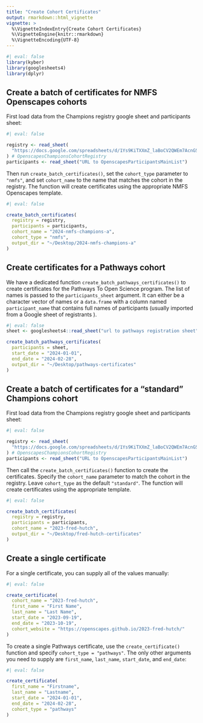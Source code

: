 ```yaml
---
title: "Create Cohort Certificates"
output: rmarkdown::html_vignette
vignette: >
  %\VignetteIndexEntry{Create Cohort Certificates}
  %\VignetteEngine{knitr::rmarkdown}
  %\VignetteEncoding{UTF-8}
---
```


```r
#| eval: false
library(kyber)
library(googlesheets4)
library(dplyr)
```

## Create a batch of certificates for NMFS Openscapes cohorts

First load data from the Champions registry google sheet and participants sheet:

```r
#| eval: false

registry <- read_sheet(
  "https://docs.google.com/spreadsheets/d/1Ys9KiTXXmZ_laBoCV2QWEm7AcnGSVQaXvm2xpi4XTSc"
) # OpenscapesChampionsCohortRegistry
participants <- read_sheet("URL to OpenscapesParticipantsMainList")
```

Then run `create_batch_certificates()`, set the `cohort_type` parameter to `"nmfs"`, and set `cohort_name` to the name that matches the cohort in the registry. 
The function will create certificates using the appropriate NMFS Openscapes template.

```r
#| eval: false

create_batch_certificates(
  registry = registry,
  participants = participants,
  cohort_name = "2024-nmfs-champions-a",
  cohort_type = "nmfs",
  output_dir = "~/Desktop/2024-nmfs-champions-a"
)

```

## Create certificates for a Pathways cohort

We have a dedicated function `create_batch_pathways_certificates()` to create certificates for the Pathways To Open Science program. 
The list of names is passed to the `participants_sheet` argument.
It can either be a character vector of names or a `data.frame` with a column named `participant_name` that contains full names of participants (usually imported from a Google sheet of registrants ).

```r
#| eval: false
sheet <- googlesheets4::read_sheet("url to pathways registration sheet")

create_batch_pathways_certificates(
  participants = sheet,
  start_date = "2024-01-01",
  end_date = "2024-02-28",
  output_dir = "~/Desktop/pathways-certificates"
)
```

## Create a batch of certificates for a "standard" Champions cohort

First load data from the Champions registry google sheet and participants sheet:

```r
#| eval: false

registry <- read_sheet(
  "https://docs.google.com/spreadsheets/d/1Ys9KiTXXmZ_laBoCV2QWEm7AcnGSVQaXvm2xpi4XTSc"
) # OpenscapesChampionsCohortRegistry
participants <- read_sheet("URL to OpenscapesParticipantsMainList")
```

Then call the `create_batch_certificates()` function to create the certificates. 
Specify the `cohort_name` parameter to match the cohort in the registry. 
Leave `cohort_type` as the default `"standard"`. 
The function will create certificates using the appropriate template.

```r
#| eval: false

create_batch_certificates(
  registry = registry,
  participants = participants,
  cohort_name = "2023-fred-hutch",
  output_dir = "~/Desktop/fred-hutch-certificates"
)

```

## Create a single certificate

For a single certificate, you can supply all of the values manually:

```r
#| eval: false

create_certificate(
  cohort_name = "2023-fred-hutch",
  first_name = "First Name",
  last_name = "Last Name",
  start_date = "2023-09-19",
  end_date = "2023-10-19",
  cohort_website = "https://openscapes.github.io/2023-fred-hutch/"
)
```

To create a single Pathways certificate, use the `create_certificate()` function and specify `cohort_type = "pathways"`. 
The only other arguments you need to supply are `first_name`, `last_name`, `start_date`, and `end_date`:

```r
#| eval: false

create_certificate(
  first_name = "Firstname",
  last_name = "Lastname",
  start_date = "2024-01-01",
  end_date = "2024-02-28",
  cohort_type = "pathways"
)
```
